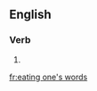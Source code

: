 ==English==

===Verb===
{{head|en}}

# {{present participle of|eat one's words}}

[[fr:eating one's words]]